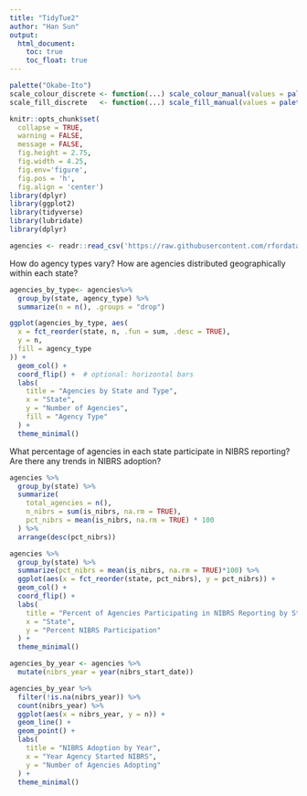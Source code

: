 ```yaml
---
title: "TidyTue2"
author: "Han Sun"
output: 
  html_document:
    toc: true
    toc_float: true
---
```



```r
palette("Okabe-Ito")
scale_colour_discrete <- function(...) scale_colour_manual(values = palette())
scale_fill_discrete   <- function(...) scale_fill_manual(values = palette())

knitr::opts_chunk$set(
  collapse = TRUE, 
  warning = FALSE,
  message = FALSE,
  fig.height = 2.75, 
  fig.width = 4.25,
  fig.env='figure',
  fig.pos = 'h',
  fig.align = 'center')
library(dplyr)
library(ggplot2)
library(tidyverse)
library(lubridate)
library(dplyr)
```


```r
agencies <- readr::read_csv('https://raw.githubusercontent.com/rfordatascience/tidytuesday/main/data/2025/2025-02-18/agencies.csv')

```

How do agency types vary? How are agencies distributed geographically within each state?

```r
agencies_by_type<- agencies%>%
  group_by(state, agency_type) %>%
  summarize(n = n(), .groups = "drop")
```


```r
ggplot(agencies_by_type, aes(
  x = fct_reorder(state, n, .fun = sum, .desc = TRUE), 
  y = n, 
  fill = agency_type
)) +
  geom_col() + 
  coord_flip() +  # optional: horizontal bars
  labs(
    title = "Agencies by State and Type",
    x = "State",
    y = "Number of Agencies",
    fill = "Agency Type"
  ) +
  theme_minimal()

```




What percentage of agencies in each state participate in NIBRS reporting? Are there any trends in NIBRS adoption?

```r
agencies %>%
  group_by(state) %>%
  summarize(
    total_agencies = n(),
    n_nibrs = sum(is_nibrs, na.rm = TRUE),
    pct_nibrs = mean(is_nibrs, na.rm = TRUE) * 100
  ) %>%
  arrange(desc(pct_nibrs))

```
```r
agencies %>%
  group_by(state) %>%
  summarize(pct_nibrs = mean(is_nibrs, na.rm = TRUE)*100) %>%
  ggplot(aes(x = fct_reorder(state, pct_nibrs), y = pct_nibrs)) +
  geom_col() +
  coord_flip() +
  labs(
    title = "Percent of Agencies Participating in NIBRS Reporting by State",
    x = "State", 
    y = "Percent NIBRS Participation"
  ) +
  theme_minimal()

```


```r
agencies_by_year <- agencies %>%
  mutate(nibrs_year = year(nibrs_start_date))

```

```r
agencies_by_year %>%
  filter(!is.na(nibrs_year)) %>%
  count(nibrs_year) %>%
  ggplot(aes(x = nibrs_year, y = n)) +
  geom_line() +
  geom_point() +
  labs(
    title = "NIBRS Adoption by Year",
    x = "Year Agency Started NIBRS",
    y = "Number of Agencies Adopting"
  ) +
  theme_minimal()

```




